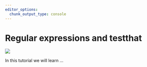 ```yaml
---
editor_options: 
  chunk_output_type: console
---
```


# Regular expressions and testthat

![](opening-image.png)

In this tutorial we will learn ...

